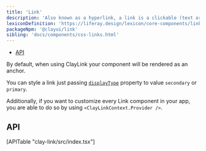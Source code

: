 ```yaml
---
title: 'Link'
description: 'Also known as a hyperlink, a link is a clickable (text or image) element used for navigation purposes.'
lexiconDefinition: 'https://liferay.design/lexicon/core-components/link/'
packageNpm: '@clayui/link'
sibling: 'docs/components/css-links.html'
---
```



<div class="nav-toc-absolute">
<div class="nav-toc">

-   [API](#api)

</div>
</div>

By default, when using ClayLink your component will be rendered as an anchor.

You can style a link just passing [`displayType`](#api-displayType) property to value `secondary` or `primary`.

<Link />

Additionally, if you want to customize every Link component in your app, you are able to do so by using `<ClayLinkContext.Provider />`.

<LinkContext />

## API

<div>[APITable "clay-link/src/index.tsx"]</div>
